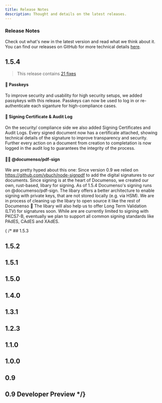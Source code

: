 ```yaml
---
title: Release Notes
description: Thought and details on the latest releases.
---
```



### Release Notes

Check out what's new in the latest version and read what we think about it. You can find our releases on GitHub for more technical details [here](https://github.com/documenso/documenso/releases).

## 1.5.4

> This release contains [21 fixes](https://github.com/documenso/documenso/releases/tag/v1.5.4)

#### 🔑 Passkeys

To improve security and usability for high security setups, we added passykeys with this release. Passkeys can now be used to log in or re-authenticate each siganture for high-compliance cases.

#### 📄 Signing Certificate & Audit Log

On the security/ compliance side we also added Signing Certificates and Audit Logs. Every signed document now has a certificate attached, showing technical details of the signature to improve transparency and security. Further every action on a document from creation to completation is now logged in the audit log to guarantees the integrity of the process.

#### 🔏🦀 @documenso/pdf-sign

We are pretty hyped about this one: Since version 0.9 we relied on https://github.com/vbuch/node-signpdf to add the digital signatures to our documents. Since signing is at the heart of Documenso, we created our own, rust-based, libary for signing. As of 1.5.4 Documenso's signing runs on @documenso/pdf-sign. The libary offers a better architecture to enable signing with private keys, that are not stored locally (e.g. via HSM). We are in process of cleaning up the libary to open source it like the rest of Documenso 🌱 The libary will also help us to offer Long Term Validation (LTV) for signatures soon. While are are currently limited to signing with PKCS7-B, eventually we plan to support all common signing standards like PAdES, CAdES and XAdES.

{ /\* ## 1.5.3

## 1.5.2

## 1.5.1

## 1.5.0

## 1.4.0

## 1.3.1

## 1.2.3

## 1.1.0

## 1.0.0

## 0.9

## 0.9 Developer Preview \*/}
